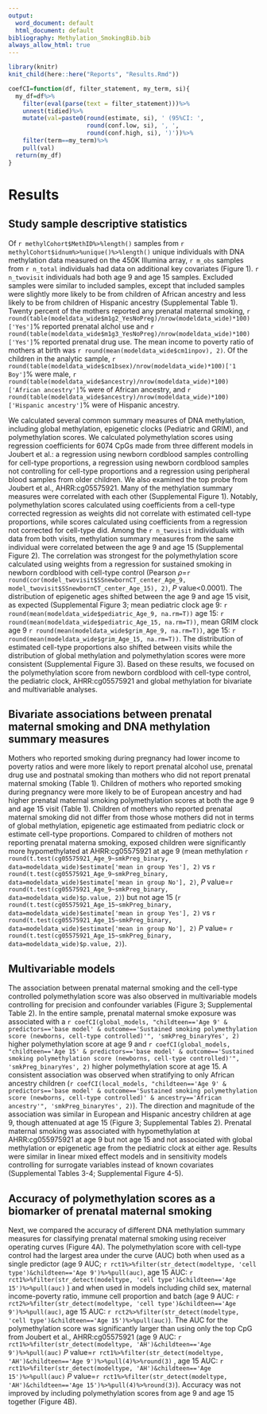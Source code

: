 ```yaml
---
output:
  word_document: default
  html_document: default
bibliography: Methylation_SmokingBib.bib
always_allow_html: true
---
```


```r
library(knitr)
knit_child(here::here("Reports", "Results.Rmd"))
```

```r
coefCI=function(df, filter_statement, my_term, si){
  my_df=df%>%
    filter(eval(parse(text = filter_statement)))%>%
    unnest(tidied)%>%
    mutate(val=paste0(round(estimate, si), ' (95%CI: ', 
                      round(conf.low, si), ', ',
                      round(conf.high, si), ')'))%>%
    filter(term==my_term)%>%
    pull(val)
  return(my_df)
}
```

# Results


## Study sample descriptive statistics

Of `r methylCohort$MethID%>%length()` samples from `r methylCohort$idnum%>%unique()%>%length()` unique individuals with DNA methylation data measured on the 450K Illumina array, `r m_obs` samples from `r n_total` individuals had data on additional key covariates (Figure 1). `r n_twovisit` individuals had both age 9 and age 15 samples. Excluded samples were similar to included samples, except that included samples were slightly more likely to be from children of African ancestry and less likely to be from children of Hispanic ancestry (Supplemental Table 1). Twenty percent of the mothers reported any prenatal maternal smoking, `r round(table(modeldata_wide$m1g2_YesNoPreg)/nrow(modeldata_wide)*100)['Yes']`% reported prenatal alchol use and `r round(table(modeldata_wide$m1g3_YesNoPreg)/nrow(modeldata_wide)*100)['Yes']`% reported prenatal drug use. The mean income to poverty ratio of mothers at birth was `r round(mean(modeldata_wide$cm1inpov), 2)`. Of the children in the analytic sample, `r round(table(modeldata_wide$cm1bsex)/nrow(modeldata_wide)*100)['1 Boy']`% were male, `r round(table(modeldata_wide$ancestry)/nrow(modeldata_wide)*100)['African ancestry']`% were of African ancestry, and `r round(table(modeldata_wide$ancestry)/nrow(modeldata_wide)*100)['Hispanic ancestry']`% were of Hispanic ancestry.  

We calculated several common summary measures of DNA methylation, including global methylation, epigenetic clocks (Pediatric and GRIM), and polymethylation scores. We calculated polymethylation scores using regression coefficients for 6074 CpGs made from three different models in Joubert et al.: a regression using newborn cordblood samples controlling for cell-type proportions, a regression using newborn cordblood samples not controlling for cell-type proportions and a regression using peripheral blood samples from older children. We also examined the top probe from Joubert et al., AHRR:cg05575921. Many of the methylation summary measures were correlated with each other (Supplemental Figure 1). Notably, polymethylation scores calculated using coefficients from a cell-type corrected regression as weights did not correlate with estimated cell-type proportions, while scores calculated using coefficients from a regression not corrected for cell-type did. Among the `r n_twovisit` individuals with data from both visits, methylation summary measures from the same individual were correlated between the age 9 and age 15 (Supplemental Figure 2). The correlation was strongest for the polymethylation score calculated using weights from a regression for sustained smoking in newborn cordblood with cell-type control (Pearson $\rho$=`r round(cor(model_twovisit$SSnewbornCT_center_Age_9, model_twovisit$SSnewbornCT_center_Age_15), 2)`, *P* value<0.0001). The distribution of epigenetic ages shifted between the age 9 and age 15 visit, as expected (Supplemental Figure 3; mean pediatric clock age 9: `r round(mean(modeldata_wide$pediatric_Age_9, na.rm=T))` age 15: `r round(mean(modeldata_wide$pediatric_Age_15, na.rm=T))`, mean GRIM clock age 9 `r round(mean(modeldata_wide$grim_Age_9, na.rm=T))`, age 15: `r round(mean(modeldata_wide$grim_Age_15, na.rm=T))`. The distribution of estimated cell-type proportions also shifted between visits while the distribution of global methylation and polymethylation scores were more consistent (Supplemental Figure 3). Based on these results, we focused on the polymethylation score from newborn cordblood with cell-type control, the pediatric clock, AHRR:cg05575921 and global methylation for bivariate and multivariable analyses. 

## Bivariate associations between prenatal maternal smoking and DNA methylation summary measures

Mothers who reported smoking during pregnancy had lower income to poverty ratios and were more likely to report prenatal alcohol use, prenatal drug use and postnatal smoking than mothers who did not report prenatal maternal smoking (Table 1).  Children of mothers who reported smoking during pregnancy were more likely to be of European ancestry and had higher prenatal maternal smoking polymethylation scores at both the age 9 and age 15 visit (Table 1). Children of mothers who reported prenatal maternal smoking did not differ from those whose mothers did not in terms of global methylation, epigenetic age estimaated from pediatric clock or estimate cell-type proportions. Compared to children of mothers not reporting prenatal materna smoking, exposed children were significantly more hypomethylated at AHRR:cg05575921 at age 9 (mean methylation `r round(t.test(cg05575921_Age_9~smkPreg_binary, data=modeldata_wide)$estimate['mean in group Yes'], 2)` vs `r round(t.test(cg05575921_Age_9~smkPreg_binary, data=modeldata_wide)$estimate['mean in group No'], 2)`, *P* value=`r round(t.test(cg05575921_Age_9~smkPreg_binary, data=modeldata_wide)$p.value, 2)`) but not age 15 (`r round(t.test(cg05575921_Age_15~smkPreg_binary, data=modeldata_wide)$estimate['mean in group Yes'], 2)` vs `r round(t.test(cg05575921_Age_15~smkPreg_binary, data=modeldata_wide)$estimate['mean in group No'], 2)` *P* value= `r round(t.test(cg05575921_Age_15~smkPreg_binary, data=modeldata_wide)$p.value, 2)`). 

## Multivariable models 

The association between prenatal maternal smoking and the cell-type controlled polymethylation score was also observed in multivariable models controlling for precision and confounder variables (Figure 3; Supplemental Table 2). In the entire sample, prenatal maternal smoke exposure was associated with a `r coefCI(global_models, "childteen=='Age 9' & predictors=='base model' & outcome=='Sustained smoking polymethylation score (newborns, cell-type controlled)'", 'smkPreg_binaryYes', 2)` higher polymethylation score at age 9 and `r coefCI(global_models, "childteen=='Age 15' & predictors=='base model' & outcome=='Sustained smoking polymethylation score (newborns, cell-type controlled)'", 'smkPreg_binaryYes', 2)` higher polymethylation score at age 15. A consistent association was observed when stratifying to only African ancestry children (`r coefCI(local_models, "childteen=='Age 9' & predictors=='base model' & outcome=='Sustained smoking polymethylation score (newborns, cell-type controlled)' & ancestry=='African ancestry'", 'smkPreg_binaryYes', 2)`). The direction and magnitude of the association was similar in European and Hispanic ancestry children at age 9, though attenuated at age 15 (Figure 3; Supplemental Tables 2). Prenatal maternal smoking was associated with hypomethylation at AHRR:cg055975921 at age 9 but not age 15 and not associated with global methylation or epigenetic age from the pediatric clock at either age. Results were similar in linear mixed effect models and in sensitivity models controlling for surrogate variables instead of known covariates (Supplemental Tables 3-4; Supplemental Figure 4-5). 

## Accuracy of polymethylation scores as a biomarker of prenatal maternal smoking 

Next, we compared the accuracy of different DNA methylation summary measures for classifying prenatal maternal smoking using receiver operating curves (Figure 4A). The polymethylation score with cell-type control had the largest area under the curve (AUC) both when used as a single predictor (age 9 AUC; `r rct1%>%filter(str_detect(modeltype, 'cell type')&childteen=='Age 9')%>%pull(auc)`, age 15 AUC: `r rct1%>%filter(str_detect(modeltype, 'cell type')&childteen=='Age 15')%>%pull(auc)` ) and when used in models including child sex, maternal income-poverty ratio, immune cell proportion and batch (age 9 AUC: `r rct2%>%filter(str_detect(modeltype, 'cell type')&childteen=='Age 9')%>%pull(auc)`, age 15 AUC: `r rct2%>%filter(str_detect(modeltype, 'cell type')&childteen=='Age 15')%>%pull(auc)`). The AUC for the polymethylation score was significantly larger than using only the top CpG from Joubert et al., AHRR:cg05575921 (age 9 AUC: `r rct1%>%filter(str_detect(modeltype, 'AH')&childteen=='Age 9')%>%pull(auc)` *P* value=`r rct1%>%filter(str_detect(modeltype, 'AH')&childteen=='Age 9')%>%pull(4)%>%round(3)` , age 15 AUC: `r rct1%>%filter(str_detect(modeltype, 'AH')&childteen=='Age 15')%>%pull(auc)` *P* value=`r rct1%>%filter(str_detect(modeltype, 'AH')&childteen=='Age 15')%>%pull(4)%>%round(3)`). Accuracy was not improved by including polymethylation scores from age 9 and age 15 together (Figure 4B). 


